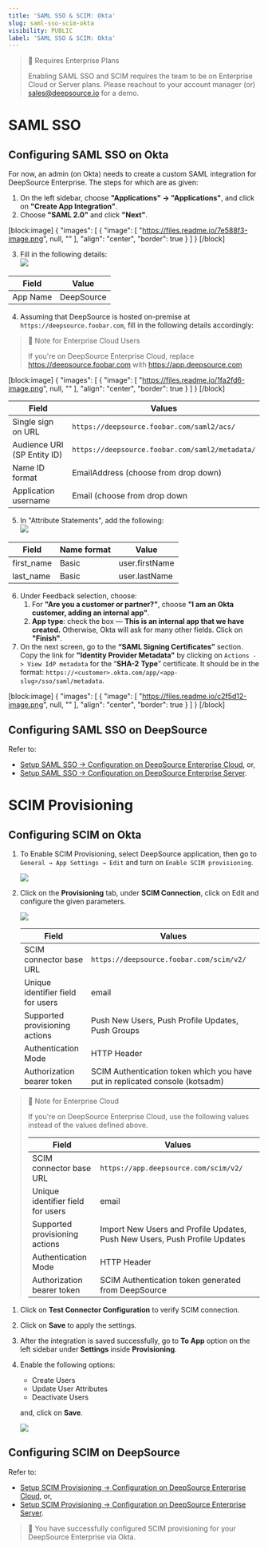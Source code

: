 ```yaml
---
title: 'SAML SSO & SCIM: Okta'
slug: saml-sso-scim-okta
visibility: PUBLIC
label: 'SAML SSO & SCIM: Okta'
---
```

> 📘 Requires Enterprise Plans
> 
> Enabling SAML SSO and SCIM requires the team to be on Enterprise Cloud or Server plans. Please reachout to your account manager (or) [sales@deepsource.io](mailto:sales@deepsource.io) for a demo.

# SAML SSO

## Configuring SAML SSO on Okta

For now, an admin (on Okta) needs to create a custom SAML integration for DeepSource Enterprise. The steps for which are as given:

1. On the left sidebar, choose **"Applications" → "Applications"**, and click on **"Create App Integration"**.
2. Choose **"SAML 2.0"** and click **"Next"**.

[block:image]
{
  "images": [
    {
      "image": [
        "https://files.readme.io/7e588f3-image.png",
        null,
        ""
      ],
      "align": "center",
      "border": true
    }
  ]
}
[/block]


3. Fill in the following details:  
   ![](https://files.readme.io/ca6222a-ca7a697-image.png)

| Field    | Value      |
| -------- | ---------- |
| App Name | DeepSource |

4. Assuming that DeepSource is hosted on-premise at `https://deepsource.foobar.com`, fill in the following details accordingly:

> 🚧 Note for Enterprise Cloud Users
> 
> If you're on DeepSource Enterprise Cloud, replace <https://deepsource.foobar.com> with <https://app.deepsource.com>

[block:image]
{
  "images": [
    {
      "image": [
        "https://files.readme.io/1fa2fd6-image.png",
        null,
        ""
      ],
      "align": "center",
      "border": true
    }
  ]
}
[/block]


| Field                       | Values                                          |
| --------------------------- | ----------------------------------------------- |
| Single sign on URL          | `https://deepsource.foobar.com/saml2/acs/`      |
| Audience URI (SP Entity ID) | `https://deepsource.foobar.com/saml2/metadata/` |
| Name ID format              | EmailAddress (choose from drop down)            |
| Application username        | Email (choose from drop down                    |

5. In "Attribute Statements", add the following:  
   ![](https://files.readme.io/1a417c8-image.png)

| Field      | Name format | Value          |
| ---------- | ----------- | -------------- |
| first_name | Basic       | user.firstName |
| last_name  | Basic       | user.lastName  |

6. Under Feedback selection, choose:
   1. For **"Are you a customer or partner?"**, choose **"I am an Okta customer, adding an internal app"**.
   2. **App type**: check the box — **This is an internal app that we have created.** Otherwise, Okta will ask for many other fields. Click on **"Finish"**.
7. On the next screen, go to the **“SAML Signing Certificates”** section. Copy the link for **"Identity Provider Metadata"** by clicking on `Actions -> View IdP metadata` for the “**SHA-2** **Type**” certificate. It should be in the format: `https://<customer>.okta.com/app/<app-slug>/sso/saml/metadata`.

[block:image]
{
  "images": [
    {
      "image": [
        "https://files.readme.io/c2f5d12-image.png",
        null,
        ""
      ],
      "align": "center",
      "border": true
    }
  ]
}
[/block]


## Configuring SAML SSO on DeepSource

Refer to:

- [Setup SAML SSO -> Configuration on DeepSource Enterprise Cloud](/docs/integrations-sso#configuration-on-deepsource-enterprise-cloud), or,
- [Setup SAML SSO -> Configuration on DeepSource Enterprise Server](/docs/integrations-sso#configuration-on-deepsource-enterprise-server).

# SCIM Provisioning

## Configuring SCIM on Okta

1. To Enable SCIM Provisioning, select DeepSource application, then go to `General → App Settings → Edit` and turn on `Enable SCIM provisioning`.

   ![](https://files.readme.io/a52af2c-image.png)

2. Click on the **Provisioning** tab, under **SCIM Connection**, click on Edit and configure the given parameters.

   ![](https://files.readme.io/640af73-image.png)

   | Field                             | Values                                                                       |
   | --------------------------------- | ---------------------------------------------------------------------------- |
   | SCIM connector base URL           | `https://deepsource.foobar.com/scim/v2/`                                     |
   | Unique identifier field for users | email                                                                        |
   | Supported provisioning actions    | Push New Users, Push Profile Updates, Push Groups                            |
   | Authentication Mode               | HTTP Header                                                                  |
   | Authorization bearer token        | SCIM Authentication token which you have put in replicated console (kotsadm) |

> 🚧 Note for Enterprise Cloud
> 
> If you're on DeepSource Enterprise Cloud, use the following values instead of the values defined above.
> 
> | Field                             | Values                                                                     |
> | --------------------------------- | -------------------------------------------------------------------------- |
> | SCIM connector base URL           | `https://app.deepsource.com/scim/v2/`                                      |
> | Unique identifier field for users | email                                                                      |
> | Supported provisioning actions    | Import New Users and Profile Updates, Push New Users, Push Profile Updates |
> | Authentication Mode               | HTTP Header                                                                |
> | Authorization bearer token        | SCIM Authentication token generated from DeepSource                        |

1. Click on **Test Connector Configuration** to verify SCIM connection.

2. Click on **Save** to apply the settings.

3. After the integration is saved successfully, go to **To App** option on the left sidebar under **Settings** inside **Provisioning**.

4. Enable the following options:

   - Create Users
   - Update User Attributes
   - Deactivate Users

   and, click on **Save**.

   ![](https://files.readme.io/b736d24-image.png)

## Configuring SCIM on DeepSource

Refer to:

- [Setup SCIM Provisioning -> Configuration on DeepSource Enterprise Cloud](/docs/integrations-sso#configuration-on-deepsource-enterprise-cloud-1), or,
- [Setup SCIM Provisioning -> Configuration on DeepSource Enterprise Server](/docs/integrations-sso#configuration-on-deepsource-enterprise-server-1).

> 🎉 You have successfully configured SCIM provisioning for your DeepSource Enterprise via Okta.
